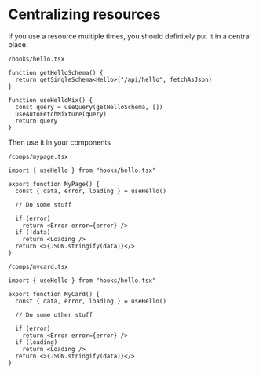 # Centralizing resources

If you use a resource multiple times, you should definitely put it in a central place.

`/hooks/hello.tsx`

```tsx
function getHelloSchema() {
  return getSingleSchema<Hello>("/api/hello", fetchAsJson)
}

function useHelloMix() {
  const query = useQuery(getHelloSchema, [])
  useAutoFetchMixture(query)
  return query
}
```

Then use it in your components

`/comps/mypage.tsx`

```tsx
import { useHello } from "hooks/hello.tsx"

export function MyPage() {
  const { data, error, loading } = useHello()

  // Do some stuff

  if (error)
    return <Error error={error} />
  if (!data)
    return <Loading />
  return <>{JSON.stringify(data)}</>
}
```

`/comps/mycard.tsx`

```tsx
import { useHello } from "hooks/hello.tsx"

export function MyCard() {
  const { data, error, loading } = useHello()

  // Do some other stuff

  if (error)
    return <Error error={error} />
  if (loading)
    return <Loading />
  return <>{JSON.stringify(data)}</>
}
```

